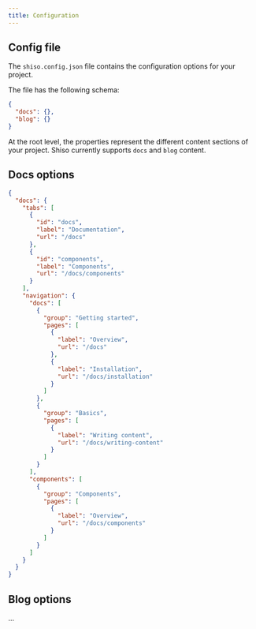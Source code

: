 ```yaml
---
title: Configuration
---
```


## Config file

The `shiso.config.json` file contains the configuration options for your project.

The file has the following schema:

```json
{
  "docs": {},
  "blog": {}
}
```

At the root level, the properties represent the different content sections of your project.
Shiso currently supports `docs` and `blog` content.

## Docs options

```json
{
  "docs": {
    "tabs": [
      {
        "id": "docs",
        "label": "Documentation",
        "url": "/docs"
      },
      {
        "id": "components",
        "label": "Components",
        "url": "/docs/components"
      }
    ],
    "navigation": {
      "docs": [
        {
          "group": "Getting started",
          "pages": [
            {
              "label": "Overview",
              "url": "/docs"
            },
            {
              "label": "Installation",
              "url": "/docs/installation"
            }
          ]
        },
        {
          "group": "Basics",
          "pages": [
            {
              "label": "Writing content",
              "url": "/docs/writing-content"
            }
          ]
        }
      ],
      "components": [
        {
          "group": "Components",
          "pages": [
            {
              "label": "Overview",
              "url": "/docs/components"
            }
          ]
        }
      ]
    }
  }
}
```

## Blog options

...

